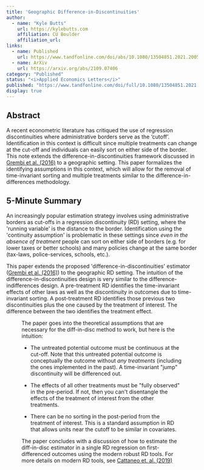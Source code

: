 ```yaml
---
title: 'Geographic Difference-in-Discontinuities'
author:
  - name: "Kyle Butts"
    url: https://kylebutts.com
    affiliation: CU Boulder
    affiliation_url: 
links: 
  - name: Published
    url: https://www.tandfonline.com/doi/abs/10.1080/13504851.2021.2005236
  - name: ArXiv
    url: https://arxiv.org/abs/2109.07406
category: "Published"
status: "<i>Applied Economics Letters</i>"
published: "https://www.tandfonline.com/doi/full/10.1080/13504851.2021.2005236"
display: true
---
```


## Abstract

A recent econometric literature has critiqued the use of regression discontinuities where administrative borders serve as the ‘cutoff’. Identification in this context is difficult since multiple treatments can change at the cut-off and individuals can easily sort on either side of the border. This note extends the difference-in-discontinuities framework discussed in [Grembi et al. (2016)](https://www.aeaweb.org/articles?id=10.1257/app.20150076) to a geographic setting. This paper formalizes the identifying assumptions in this context, which will allow for the removal of time-invariant sorting and multiple treatments similar to the difference-in-differences methodology.

## 5-Minute Summary

An increasingly popular estimation strategy involves using administrative borders as cut-offs in a regression discontinuity (RD) setting, where the 'running variable' is the distance to the border. Identification using the 'continuity assumption' is problematic in these settings since *even in the absence of treatment* people can sort on either side of borders (e.g. for lower taxes or better schools) and many policies change at the same border (tax-laws, police-services, schools, etc.).

This paper extends the proposed 'difference-in-discontinuities' estimator ([Grembi et al. (2016)](https://www.aeaweb.org/articles?id=10.1257/app.20150076))  to the geographic RD setting. The intuition of the difference-in-discontinuities design is very similar to the difference-indifferences design. A pre-treatment RD identifies the time-invariant effects of other laws as well as the discontinuity in outcomes due to time-invariant sorting. A post-treatment RD identifies those previous two discontinuities plus the one caused by the treatment of interest. The difference between the two identifies the treatment effect.

<Figure src="/images/diff_in_disc.png" alt="Example identification in the geographic difference-in-discontinuities estimator" />

The paper goes into the theoretical assumptions that are necessary for the diff-in-disc method to work, but here is the intuition:

- The untreated potential outcome must be continuous at the cut-off. Note that this untreated potential outcome is conceptually the outcome without *any treatments* (including the ones implemented in the past). A time-invariant "jump" discontinuity will be differenced out. 

- The effects of all other treatments must be "fully observed" in the pre-period. If not, then you can't disentangle the effects of the treatment of interest from the other treatments.

- There can be no sorting in the post-period from the treatment of interest. This is a standard assumption in RD that allows units near the cutoff to be similar in covariates.

The paper concludes with a discussion of how to estimate the diff-in-disc estimator in a single RD regression on first-differenced outcomes using the modern robust RD tools. For more details on modern RD tools, see [Cattaneo et. al. (2019)](https://cattaneo.princeton.edu/books/Cattaneo-Idrobo-Titiunik_2019_CUP-Vol1.pdf)


